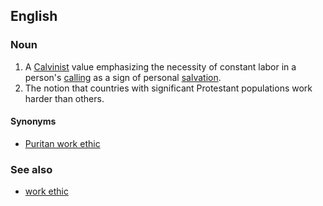 {{wikipedia}}
==English==

===Noun===
{{en-noun|sg=[[Protestant]] [[work ethic]]}}

# A [[Calvinist]] value emphasizing the necessity of constant labor in a person's [[calling]] as a sign of personal [[salvation]].
# The notion that countries with significant Protestant populations work harder than others.{{rfv-sense}}

====Synonyms====
* {{sense|Calvinist value}} [[Puritan work ethic]]

===See also===
* [[work ethic]]